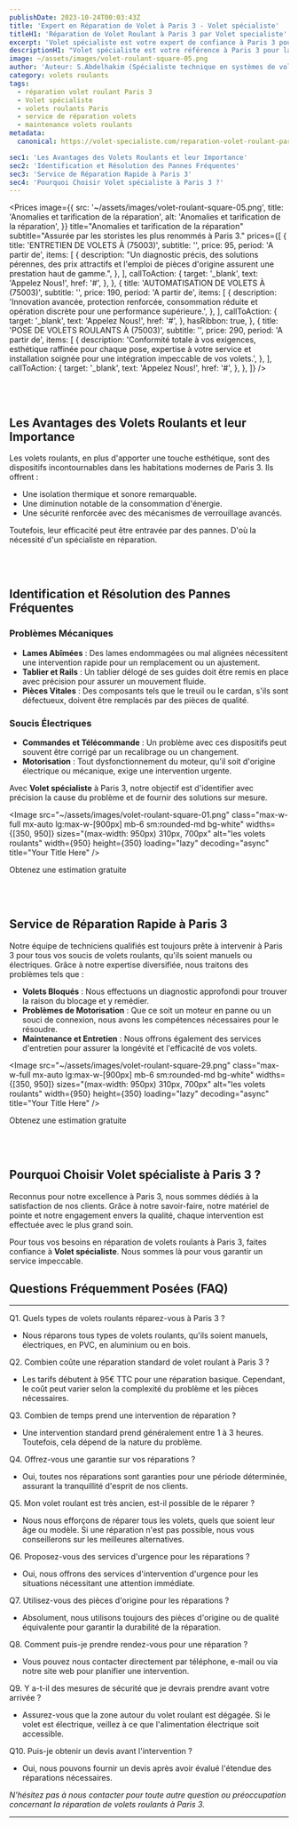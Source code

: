 ```yaml
---
publishDate: 2023-10-24T00:03:43Z
title: 'Expert en Réparation de Volet à Paris 3 - Volet spécialiste'
titleH1: 'Réparation de Volet Roulant à Paris 3 par Volet specialiste'
excerpt: 'Volet spécialiste est votre expert de confiance à Paris 3 pour la réparation de volets roulants. Découvrez nos services de qualité.'
descriptionH1: "Volet spécialiste est votre référence à Paris 3 pour la réparation de volets roulants. Conscients de l'importance du confort et de la sécurité que garantissent les volets roulants, nous nous engageons à fournir des services de réparation de premier ordre pour vos installations."
image: ~/assets/images/volet-roulant-square-05.png
author: 'Auteur: S.Abdelhakim (Spécialiste technique en systèmes de volets roulants)'
category: volets roulants
tags:
  - réparation volet roulant Paris 3
  - Volet spécialiste
  - volets roulants Paris
  - service de réparation volets
  - maintenance volets roulants
metadata:
  canonical: https://volet-specialiste.com/reparation-volet-roulant-paris-3

sec1: 'Les Avantages des Volets Roulants et leur Importance'
sec2: 'Identification et Résolution des Pannes Fréquentes'
sec3: 'Service de Réparation Rapide à Paris 3'
sec4: 'Pourquoi Choisir Volet spécialiste à Paris 3 ?'
---
```



<Prices
  image={{
    src: '~/assets/images/volet-roulant-square-05.png',
    title: 'Anomalies et tarification de la réparation',
    alt: 'Anomalies et tarification de la réparation',
  }}
  title="Anomalies et tarification de la réparation"
  subtitle="Assurée par les storistes les plus renommés à Paris 3."
  prices={[
    {
      title: 'ENTRETIEN DE VOLETS À (75003)',
      subtitle: '',
      price: 95,
      period: 'A partir de',
      items: [
        {
          description:
            "Un diagnostic précis, des solutions pérennes, des prix attractifs et l'emploi de pièces d'origine assurent une prestation haut de gamme.",
        },
      ],
      callToAction: {
        target: '_blank',
        text: 'Appelez Nous!',
        href: '#',
      },
    },
    {
      title: 'AUTOMATISATION DE VOLETS À (75003)',
      subtitle: '',
      price: 190,
      period: 'A partir de',
      items: [
        {
          description:
            'Innovation avancée, protection renforcée, consommation réduite et opération discrète pour une performance supérieure.',
        },
      ],
      callToAction: {
        target: '_blank',
        text: 'Appelez Nous!',
        href: '#',
      },
      hasRibbon: true,
    },
    {
      title: 'POSE DE VOLETS ROULANTS À (75003)',
      subtitle: '',
      price: 290,
      period: 'A partir de',
      items: [
        {
          description:
            'Conformité totale à vos exigences, esthétique raffinée pour chaque pose, expertise à votre service et installation soignée pour une intégration impeccable de vos volets.',
        },
      ],
      callToAction: {
        target: '_blank',
        text: 'Appelez Nous!',
        href: '#',
      },
    },
  ]}
/>

<a id="section1"></a>
<br />
<br />

## **Les Avantages des Volets Roulants et leur Importance**

Les volets roulants, en plus d'apporter une touche esthétique, sont des dispositifs incontournables dans les habitations modernes de Paris 3. Ils offrent :

- Une isolation thermique et sonore remarquable.
- Une diminution notable de la consommation d'énergie.
- Une sécurité renforcée avec des mécanismes de verrouillage avancés.

Toutefois, leur efficacité peut être entravée par des pannes. D'où la nécessité d'un spécialiste en réparation.

<a id="section2"></a>
<br />
<br />

## **Identification et Résolution des Pannes Fréquentes**

### **Problèmes Mécaniques**

- **Lames Abîmées** : Des lames endommagées ou mal alignées nécessitent une intervention rapide pour un remplacement ou un ajustement.
- **Tablier et Rails** : Un tablier délogé de ses guides doit être remis en place avec précision pour assurer un mouvement fluide.
- **Pièces Vitales** : Des composants tels que le treuil ou le cardan, s'ils sont défectueux, doivent être remplacés par des pièces de qualité.

### **Soucis Électriques**

- **Commandes et Télécommande** : Un problème avec ces dispositifs peut souvent être corrigé par un recalibrage ou un changement.
- **Motorisation** : Tout dysfonctionnement du moteur, qu'il soit d'origine électrique ou mécanique, exige une intervention urgente.

Avec **Volet spécialiste** à Paris 3, notre objectif est d'identifier avec précision la cause du problème et de fournir des solutions sur mesure.

<Image
  src="~/assets/images/volet-roulant-square-01.png"
  class="max-w-full mx-auto lg:max-w-[900px] mb-6 sm:rounded-md bg-white"
  widths={[350, 950]}
  sizes="(max-width: 950px) 310px, 700px"
  alt="les volets roulants"
  width={950}
  height={350}
  loading="lazy"
  decoding="async"
  title="Your Title Here"
/>

<div class="md:hidden">
  <TelMob
    callToAction={{
      text: 'Appelez Nous',
      href: 'tel:01 85 49 07 07',
    }}
  >
    <Fragment slot="title">Obtenez une estimation gratuite</Fragment>
  </TelMob>
</div>

<a id="section3"></a>
<br />
<br />

## **Service de Réparation Rapide à Paris 3**

Notre équipe de techniciens qualifiés est toujours prête à intervenir à Paris 3 pour tous vos soucis de volets roulants, qu'ils soient manuels ou électriques. Grâce à notre expertise diversifiée, nous traitons des problèmes tels que :

- **Volets Bloqués** : Nous effectuons un diagnostic approfondi pour trouver la raison du blocage et y remédier.
- **Problèmes de Motorisation** : Que ce soit un moteur en panne ou un souci de connexion, nous avons les compétences nécessaires pour le résoudre.
- **Maintenance et Entretien** : Nous offrons également des services d'entretien pour assurer la longévité et l'efficacité de vos volets.

<Image
  src="~/assets/images/volet-roulant-square-29.png"
  class="max-w-full mx-auto lg:max-w-[900px] mb-6 sm:rounded-md bg-white"
  widths={[350, 950]}
  sizes="(max-width: 950px) 310px, 700px"
  alt="les volets roulants"
  width={950}
  height={350}
  loading="lazy"
  decoding="async"
  title="Your Title Here"
/>

<div class="md:hidden">
  <TelMob
    callToAction={{
      text: 'Appelez Nous',
      href: 'tel:01 85 49 07 07',
    }}
  >
    <Fragment slot="title">Obtenez une estimation gratuite</Fragment>
  </TelMob>
</div>

<a id="section4"></a>
<br />
<br />

## **Pourquoi Choisir Volet spécialiste à Paris 3 ?**

Reconnus pour notre excellence à Paris 3, nous sommes dédiés à la satisfaction de nos clients. Grâce à notre savoir-faire, notre matériel de pointe et notre engagement envers la qualité, chaque intervention est effectuée avec le plus grand soin.

Pour tous vos besoins en réparation de volets roulants à Paris 3, faites confiance à **Volet spécialiste**. Nous sommes là pour vous garantir un service impeccable.

## Questions Fréquemment Posées (FAQ)

---

Q1. Quels types de volets roulants réparez-vous à Paris 3 ?

- Nous réparons tous types de volets roulants, qu'ils soient manuels, électriques, en PVC, en aluminium ou en bois.

Q2. Combien coûte une réparation standard de volet roulant à Paris 3 ?

- Les tarifs débutent à 95€ TTC pour une réparation basique. Cependant, le coût peut varier selon la complexité du problème et les pièces nécessaires.

Q3. Combien de temps prend une intervention de réparation ?

- Une intervention standard prend généralement entre 1 à 3 heures. Toutefois, cela dépend de la nature du problème.

Q4. Offrez-vous une garantie sur vos réparations ?

- Oui, toutes nos réparations sont garanties pour une période déterminée, assurant la tranquillité d'esprit de nos clients.

Q5. Mon volet roulant est très ancien, est-il possible de le réparer ?

- Nous nous efforçons de réparer tous les volets, quels que soient leur âge ou modèle. Si une réparation n'est pas possible, nous vous conseillerons sur les meilleures alternatives.

Q6. Proposez-vous des services d'urgence pour les réparations ?

- Oui, nous offrons des services d'intervention d'urgence pour les situations nécessitant une attention immédiate.

Q7. Utilisez-vous des pièces d'origine pour les réparations ?

- Absolument, nous utilisons toujours des pièces d'origine ou de qualité équivalente pour garantir la durabilité de la réparation.

Q8. Comment puis-je prendre rendez-vous pour une réparation ?

- Vous pouvez nous contacter directement par téléphone, e-mail ou via notre site web pour planifier une intervention.

Q9. Y a-t-il des mesures de sécurité que je devrais prendre avant votre arrivée ?

- Assurez-vous que la zone autour du volet roulant est dégagée. Si le volet est électrique, veillez à ce que l'alimentation électrique soit accessible.

Q10. Puis-je obtenir un devis avant l'intervention ?

- Oui, nous pouvons fournir un devis après avoir évalué l'étendue des réparations nécessaires.

_N'hésitez pas à nous contacter pour toute autre question ou préoccupation concernant la réparation de volets roulants à Paris 3._

---
